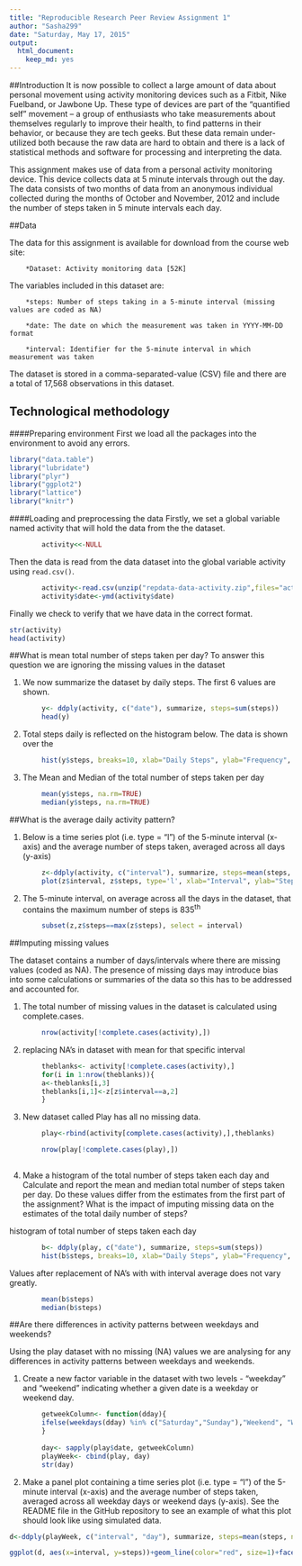 ```yaml
---
title: "Reproducible Research Peer Review Assignment 1"
author: "Sasha299"
date: "Saturday, May 17, 2015"
output:
  html_document:
    keep_md: yes
---
```


##Introduction
It is now possible to collect a large amount of data about personal movement using activity monitoring devices such as a Fitbit, Nike Fuelband, or Jawbone Up. These type of devices are part of the "quantified self" movement -- a group of enthusiasts who take measurements about themselves regularly to improve their health, to find patterns in their behavior, or because they are tech geeks. But these data remain under-utilized both because the raw data are hard to obtain and there is a lack of statistical methods and software for processing and interpreting the data.

This assignment makes use of data from a personal activity monitoring device. This device collects data at 5 minute intervals through out the day. The data consists of two months of data from an anonymous individual collected during the months of October and November, 2012 and include the number of steps taken in 5 minute intervals each day.


##Data

The data for this assignment is available for download from the course web site:

        *Dataset: Activity monitoring data [52K]

The variables included in this dataset are:

        *steps: Number of steps taking in a 5-minute interval (missing values are coded as NA)

        *date: The date on which the measurement was taken in YYYY-MM-DD format

        *interval: Identifier for the 5-minute interval in which measurement was taken

The dataset is stored in a comma-separated-value (CSV) file and there are a total of 17,568 observations in this dataset.

## Technological methodology
####Preparing environment
First we load all the packages into the environment to avoid any errors. 
```r
library("data.table")
library("lubridate")
library("plyr")
library("ggplot2")
library("lattice")
library("knitr")
```

####Loading and preprocessing the data
Firstly, we set a global variable named activity that will hold the data from the the dataset.  
```r
        activity<<-NULL  
```

Then the data is read from the data dataset into the global variable activity using `read.csv()`.

```r

        activity<-read.csv(unzip("repdata-data-activity.zip",files="activity.csv"))
        activity$date<-ymd(activity$date)

```

Finally we check to verify that we have data in the correct format. 

```r
str(activity)
head(activity)
```

##What is mean total number of steps taken per day?
To answer this question we are ignoring the missing values in the dataset

1. We now summarize the dataset by daily steps. The first 6 values are shown.

```r
        y<- ddply(activity, c("date"), summarize, steps=sum(steps))
        head(y)
```

2. Total steps daily is reflected on the histogram below. The data is shown over the

```r
        hist(y$steps, breaks=10, xlab="Daily Steps", ylab="Frequency", main="Total Number of Steps per Day", col="red")

```

3. The Mean and Median of the total number of steps taken per day

```r
        mean(y$steps, na.rm=TRUE)
        median(y$steps, na.rm=TRUE)
```

##What is the average daily activity pattern?

1. Below is a time series plot (i.e. type = "l") of the 5-minute interval (x-axis) and the average number of steps taken, averaged across all days (y-axis)
```r
        z<-ddply(activity, c("interval"), summarize, steps=mean(steps, na.rm=TRUE))
        plot(z$interval, z$steps, type='l', xlab="Interval", ylab="Steps")

```

2. The 5-minute interval, on average across all the days in the dataset, that contains the maximum number of steps is 835^th^
```r
        subset(z,z$steps==max(z$steps), select = interval)
```


##Imputing missing values

The dataset contains a number of days/intervals where there are missing values (coded as NA). The presence of missing days may introduce bias into some calculations or summaries of the data so this has to be addressed and accounted for.

1. The total number of missing values in the dataset is calculated using complete.cases. 
```r
        nrow(activity[!complete.cases(activity),])
```
2. replacing NA's in dataset with mean for that specific interval

```r
        theblanks<- activity[!complete.cases(activity),]
        for(i in 1:nrow(theblanks)){
        a<-theblanks[i,3]
        theblanks[i,1]<-z[z$interval==a,2]
        }
```

3. New dataset called Play has all no missing data. 
```r
        
        play<-rbind(activity[complete.cases(activity),],theblanks)

        nrow(play[!complete.cases(play),])
        
```

4. Make a histogram of the total number of steps taken each day and Calculate and report the mean and median total number of steps taken per day. Do these values differ from the estimates from the first part of the assignment? What is the impact of imputing missing data on the estimates of the total daily number of steps?

histogram of total number of steps taken each day
```r
        b<- ddply(play, c("date"), summarize, steps=sum(steps))
        hist(b$steps, breaks=10, xlab="Daily Steps", ylab="Frequency", main="Total Number of Steps per Day", col="red")
```
Values after replacement of NA's with with interval average does not vary greatly. 

```r
        mean(b$steps)
        median(b$steps)
```


##Are there differences in activity patterns between weekdays and weekends?

Using the play dataset with no missing (NA) values we are analysing for any differences in activity patterns between weekdays and weekends. 

1. Create a new factor variable in the dataset with two levels - "weekday" and "weekend" indicating whether a given date is a weekday or weekend day.

```r
        getweekColumn<- function(dday){
        ifelse(weekdays(dday) %in% c("Saturday","Sunday"),"Weekend", "Weekday")
        }
        
        day<- sapply(play$date, getweekColumn)
        playWeek<- cbind(play, day)
        str(day)
```

2. Make a panel plot containing a time series plot (i.e. type = "l") of the 5-minute interval (x-axis) and the average number of steps taken, averaged across all weekday days or weekend days (y-axis). See the README file in the GitHub repository to see an example of what this plot should look like using simulated data.

```r
d<-ddply(playWeek, c("interval", "day"), summarize, steps=mean(steps, na.rm=TRUE))

ggplot(d, aes(x=interval, y=steps))+geom_line(color="red", size=1)+facet_wrap(~ day, nrow=2, ncol=1)+labs(x="Intervals", y="Average Steps")+theme_bw()


```
